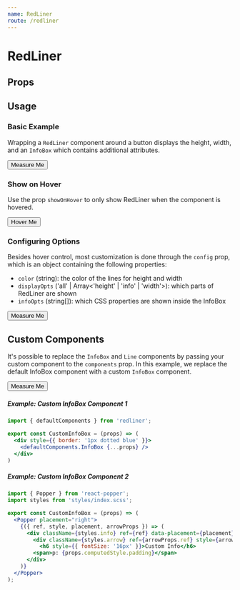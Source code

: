 ```yaml
---
name: RedLiner
route: /redliner
---
```



# RedLiner

## Props

<Props of={RedLiner} />

## Usage

### Basic Example

Wrapping a `RedLiner` component around a button displays the height, width, and an `InfoBox` which contains additional attributes.

<Playground>
    <RedLiner>
      <button style={buttonStyle}>
        Measure Me
      </button>
    </RedLiner>
</Playground>

### Show on Hover

Use the prop `showOnHover` to only show RedLiner when the component is hovered.

<Playground>
  <RedLiner showOnHover>
    <button style={buttonStyle}>Hover Me</button>
  </RedLiner>
</Playground>

### Configuring Options

Besides hover control, most customization is done through the `config` prop, which is an object containing the following properties:

- `color` (string): the color of the lines for height and width
- `displayOpts` ('all' | Array<'height' | 'info' | 'width'>): which parts of RedLiner are shown
- `infoOpts` (string[]): which CSS properties are shown inside the InfoBox

<Playground>
  <RedLiner
    config={{
      color: 'purple',
      displayOpts: ['height', 'info'],
      infoOpts: ['borderRadius', 'color'],
    }}
    showOnHover
  >
    <button style={buttonStyle}>Measure Me</button>
  </RedLiner>
</Playground>

## Custom Components

It's possible to replace the `InfoBox` and `Line` components by passing your custom component to the `components` prop. In this example, we replace the default InfoBox component with a custom `InfoBox` component.

<Playground>
  <RedLiner components={{ InfoBox: CustomInfoBox }}>
    <button style={buttonStyle}>Measure Me</button>
  </RedLiner>
</Playground>

##### Example: Custom InfoBox Component 1
```jsx
import { defaultComponents } from 'redliner';

export const CustomInfoBox = (props) => (
  <div style={{ border: '1px dotted blue' }}>
    <defaultComponents.InfoBox {...props} />
  </div>
)
```

##### Example: Custom InfoBox Component 2

```jsx
import { Popper } from 'react-popper';
import styles from 'styles/index.scss';

export const CustomInfoBox = (props) => (
  <Popper placement="right">
    {({ ref, style, placement, arrowProps }) => (
      <div className={styles.info} ref={ref} data-placement={placement} style={style}>
        <div className={styles.arrow} ref={arrowProps.ref} style={arrowProps.style} />
          <h6 style={{ fontSize: '16px' }}>Custom Info</h6>
        <span>p: {props.computedStyle.padding}</span>
      </div>
    )}
  </Popper>
);
```
